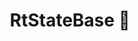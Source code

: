 ---
title: RtStateBase 🚧
description: The base class for all states in Reactter.
sidebar:
  order: 6
---